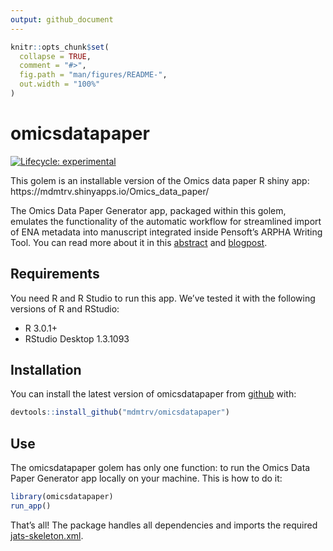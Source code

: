 ```yaml
---
output: github_document
---
```


<!-- README.md is generated from README.Rmd. Please edit that file -->

```r
knitr::opts_chunk$set(
  collapse = TRUE,
  comment = "#>",
  fig.path = "man/figures/README-",
  out.width = "100%"
)
```

# omicsdatapaper

<!-- badges: start -->
[![Lifecycle: experimental](https://img.shields.io/badge/lifecycle-experimental-orange.svg)](https://www.tidyverse.org/lifecycle/#experimental)
<!-- badges: end -->

This golem is an installable version of the Omics data paper R shiny app: https://mdmtrv.shinyapps.io/Omics_data_paper/

The Omics Data Paper Generator app, packaged within this golem, emulates the functionality of the automatic workflow for streamlined import of ENA metadata into manuscript integrated inside Pensoft's ARPHA Writing Tool. You can read more about it in this [abstract](https://biss.pensoft.net/article/59041/) and [blogpost](https://blog.pensoft.net/2020/06/16/streamlined-import-of-omics-metadata-from-the-european-nucleotide-archive-ena-into-an-omics-data-paper-manuscript/).

## Requirements
You need R and R Studio to run this app. We've tested it with the following versions of R and RStudio:

- R 3.0.1+
- RStudio Desktop 1.3.1093

## Installation

You can install the latest version of omicsdatapaper from [github](https://github.com/) with:

``` r
devtools::install_github("mdmtrv/omicsdatapaper")
```

## Use

The omicsdatapaper golem has only one function: to run the Omics Data Paper Generator app locally on your machine. This is how to do it:

```r
library(omicsdatapaper)
run_app()
```

That's all!
The package handles all dependencies and imports the required [jats-skeleton.xml](https://github.com/pensoft/omics-data-paper-shinyapp/blob/master/jats-skeleton.xml).
